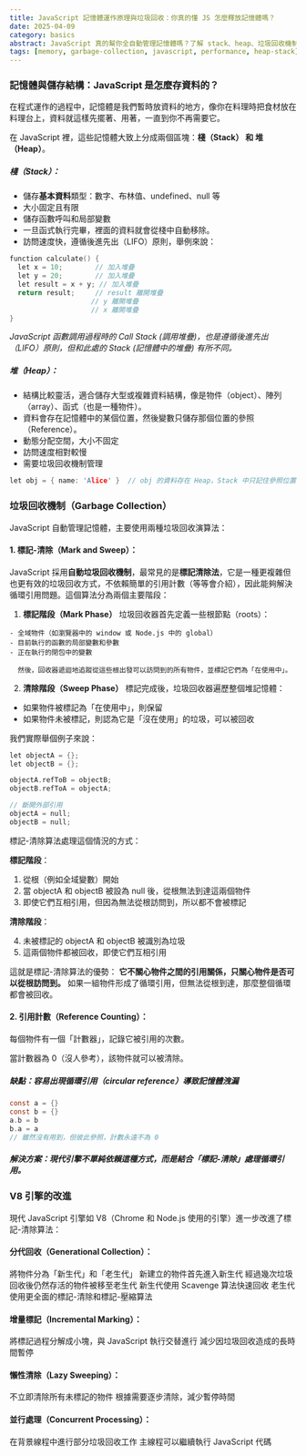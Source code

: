 ```yaml
---
title: JavaScript 記憶體運作原理與垃圾回收：你真的懂 JS 怎麼釋放記憶體嗎？
date: 2025-04-09
category: basics
abstract: JavaScript 真的幫你全自動管理記憶體嗎？了解 stack、heap、垃圾回收機制與記憶體洩漏的常見陷阱，讓你寫出更穩定的程式。
tags: [memory, garbage-collection, javascript, performance, heap-stack]
---
```


### 記憶體與儲存結構：JavaScript 是怎麼存資料的？

在程式運作的過程中，記憶體是我們暫時放資料的地方，像你在料理時把食材放在料理台上，資料就這樣先擺著、用著，一直到你不再需要它。

在 JavaScript 裡，這些記憶體大致上分成兩個區塊：**棧（Stack） 和 堆（Heap）**。

##### 棧（Stack）：

- 儲存**基本資料**類型：數字、布林值、undefined、null 等
- 大小固定且有限
- 儲存函數呼叫和局部變數
- 一旦函式執行完畢，裡面的資料就會從棧中自動移除。
- 訪問速度快，遵循後進先出（LIFO）原則，舉例來說：

```c
function calculate() {
  let x = 10;        // 加入堆疊
  let y = 20;        // 加入堆疊
  let result = x + y; // 加入堆疊
  return result;     // result 離開堆疊
                    // y 離開堆疊
                    // x 離開堆疊
}
```

_JavaScript 函數調用過程時的 Call Stack (調用堆疊)，也是遵循後進先出（LIFO）原則，但和此處的 Stack (記憶體中的堆疊) 有所不同。_

##### 堆（Heap）：

- 結構比較靈活，適合儲存大型或複雜資料結構，像是物件（object）、陣列（array）、函式（也是一種物件）。
- 資料會存在記憶體中的某個位置，然後變數只儲存那個位置的參照（Reference）。
- 動態分配空間，大小不固定
- 訪問速度相對較慢
- 需要垃圾回收機制管理

```c
let obj = { name: 'Alice' }  // obj 的資料存在 Heap，Stack 中只記住參照位置
```

### 垃圾回收機制（Garbage Collection）

JavaScript 自動管理記憶體，主要使用兩種垃圾回收演算法：

#### 1. 標記-清除（Mark and Sweep）：

JavaScript 採用**自動垃圾回收機制**，最常見的是**標記清除法**，它是一種更複雜但也更有效的垃圾回收方式，不依賴簡單的引用計數（等等會介紹），因此能夠解決循環引用問題。這個算法分為兩個主要階段：

  1. **標記階段（Mark Phase）**
  垃圾回收器首先定義一些根節點（roots）：

    - 全域物件（如瀏覽器中的 window 或 Node.js 中的 global）  
    - 目前執行的函數的局部變數和參數  
    - 正在執行的閉包中的變數  

      然後，回收器遞迴地追蹤從這些根出發可以訪問到的所有物件，並標記它們為「在使用中」。

  2. **清除階段（Sweep Phase）**
  標記完成後，垃圾回收器遍歷整個堆記憶體：

  - 如果物件被標記為「在使用中」，則保留
  - 如果物件未被標記，則認為它是「沒在使用」的垃圾，可以被回收

  我們實際舉個例子來說：

  ```c
  let objectA = {};
  let objectB = {};

  objectA.refToB = objectB;
  objectB.refToA = objectA;

  // 斷開外部引用
  objectA = null;
  objectB = null;
  ``` 

  標記-清除算法處理這個情況的方式：

  **標記階段**：

  1. 從根（例如全域變數）開始
  2. 當 objectA 和 objectB 被設為 null 後，從根無法到達這兩個物件
  3. 即使它們互相引用，但因為無法從根訪問到，所以都不會被標記

  **清除階段**：

  4. 未被標記的 objectA 和 objectB 被識別為垃圾
  5. 這兩個物件都被回收，即使它們互相引用

  這就是標記-清除算法的優勢： **它不關心物件之間的引用關係，只關心物件是否可以從根訪問到。** 如果一組物件形成了循環引用，但無法從根到達，那麼整個循環都會被回收。

#### 2. 引用計數（Reference Counting）：

每個物件有一個「計數器」，記錄它被引用的次數。

當計數器為 0（沒人參考），該物件就可以被清除。

##### 缺點：容易出現循環引用（circular reference）導致記憶體洩漏

```c
const a = {}
const b = {}
a.b = b
b.a = a
// 雖然沒有用到，但彼此參照，計數永遠不為 0
```

##### 解決方案：現代引擎不單純依賴這種方式，而是結合「標記-清除」處理循環引用。

### V8 引擎的改進
現代 JavaScript 引擎如 V8（Chrome 和 Node.js 使用的引擎）進一步改進了標記-清除算法：

#### 分代回收（Generational Collection）：

將物件分為「新生代」和「老生代」
新建立的物件首先進入新生代
經過幾次垃圾回收後仍然存活的物件被移至老生代
新生代使用 Scavenge 算法快速回收
老生代使用更全面的標記-清除和標記-壓縮算法

#### 增量標記（Incremental Marking）：

將標記過程分解成小塊，與 JavaScript 執行交替進行
減少因垃圾回收造成的長時間暫停

#### 懶性清除（Lazy Sweeping）：

不立即清除所有未標記的物件
根據需要逐步清除，減少暫停時間

#### 並行處理（Concurrent Processing）：

在背景線程中進行部分垃圾回收工作
主線程可以繼續執行 JavaScript 代碼





<JsStorage />

<ClaudeJsStorage />

